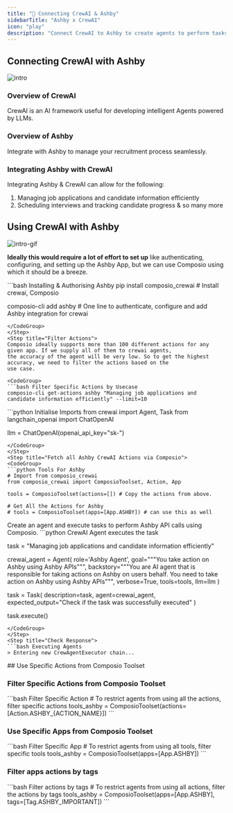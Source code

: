 ```yaml
---
title: "🚀 Connecting CrewAI & Ashby"
sidebarTitle: "Ashby x CrewAI"
icon: "play"
description: "Connect CrewAI to Ashby to create agents to perform tasks using natural language"
---
```


## Connecting CrewAI with Ashby
![intro](/media/intro.jpg)

### Overview of CrewAI

CrewAI is an AI framework useful for developing intelligent Agents powered by LLMs.

### Overview of Ashby

Integrate with Ashby to manage your recruitment process seamlessly.

### Integrating Ashby with CrewAI

Integrating Ashby & CrewAI can allow for the following:

1. Managing job applications and candidate information efficiently
2. Scheduling interviews and tracking candidate progress
& so many more

## Using CrewAI with Ashby
![intro-gif](/media/intro.gif)
<Steps>
<Step title="Setting Up the Environment">

**Ideally this would require a lot of effort to set up** like authenticating, configuring, and setting up the Ashby App, but we can use Composio using which it should be a breeze.

<CodeGroup>
```bash Installing & Authorising Ashby
pip install composio_crewai # Install crewai, Composio 

composio-cli add ashby # One line to authenticate, configure and add Ashby integration for crewai
```
</CodeGroup>
</Step>
<Step title="Filter Actions">
Composio ideally supports more than 100 different actions for any given app. If we supply all of them to crewai agents, 
the accuracy of the agent will be very low. So to get the highest accuracy, we need to filter the actions based on the 
use case.

<CodeGroup>
```bash Filter Specific Actions by Usecase
composio-cli get-actions ashby "Managing job applications and candidate information efficiently" --limit=10
```
</CodeGroup>

</Step>
<Step title="Import Base Packages">

<CodeGroup>
```python Initialise Imports
from crewai import Agent, Task
from langchain_openai import ChatOpenAI

llm = ChatOpenAI(openai_api_key="sk-<OPENAI KEY>")
```
</CodeGroup>
</Step>
<Step title="Fetch all Ashby CrewAI Actions via Composio">
<CodeGroup>
```python Tools For Ashby
# Import from composio_crewai
from composio_crewai import ComposioToolset, Action, App

tools = ComposioToolset(actions=[]) # Copy the actions from above. 

# Get All the Actions for Ashby
# tools = ComposioToolset(apps=[App.ASHBY]) # can use this as well
```
</CodeGroup>
</Step>
<Step title="Execute the Agent">
Create an agent and execute tasks to perform Ashby API calls using Composio. 
<CodeGroup>
```python CrewAI Agent executes the task

task = "Managing job applications and candidate information efficiently"

crewai_agent = Agent(
    role='Ashby Agent',
    goal="""You take action on Ashby using Ashby APIs""",
    backstory="""You are AI agent that is responsible for taking actions on Ashby on users behalf. You need to take action on Ashby using Ashby APIs""",
    verbose=True,
    tools=tools,
    llm=llm
)

task = Task(
    description=task,
    agent=crewai_agent,
    expected_output="Check if the task was successfully executed"
)

task.execute()
```
</CodeGroup>
</Step>
<Step title="Check Response">
```bash Executing Agents
> Entering new CrewAgentExecutor chain...
```
</Step>
</Steps>
## Use Specific Actions from Composio Toolset

### Filter Specific Actions from Composio Toolset

<CodeGroup>
```bash Filter Specific Action
# To restrict agents from using all the actions, filter specific actions
tools_ashby = ComposioToolset(actions=[Action.ASHBY_{ACTION_NAME}])
```
</CodeGroup>

### Use Specific Apps from Composio Toolset
<CodeGroup>
```bash Filter Specific App
# To restrict agents from using all tools, filter specific tools
tools_ashby = ComposioToolset(apps=[App.ASHBY])
```
</CodeGroup>

### Filter apps actions by tags 
<CodeGroup>
```bash Filter actions by tags
# To restrict agents from using all actions, filter the actions by tags
tools_ashby = ComposioToolset(apps=[App.ASHBY], tags=[Tag.ASHBY_IMPORTANT])
```
</CodeGroup>
